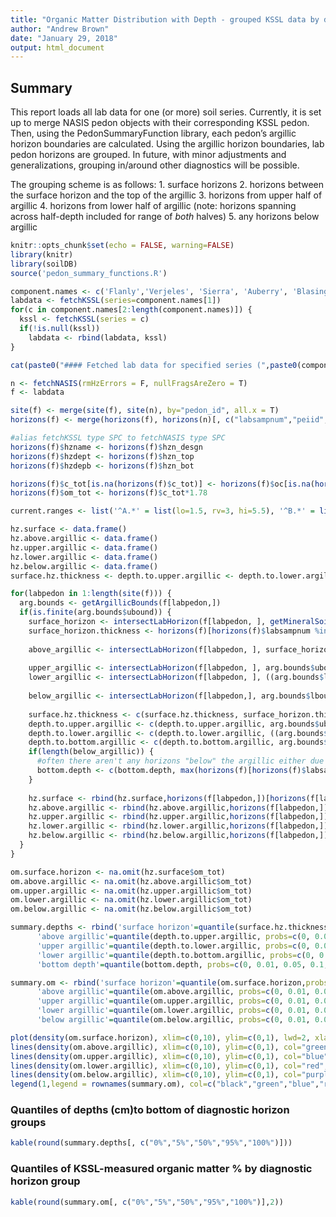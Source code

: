 ```yaml
---
title: "Organic Matter Distribution with Depth - grouped KSSL data by diagnostic horizon / profile position"
author: "Andrew Brown"
date: "January 29, 2018"
output: html_document
---
```


## Summary

This report loads all lab data for one (or more) soil series. Currently, it is set up to merge NASIS pedon objects with their corresponding KSSL pedon. Then, using the PedonSummaryFunction library, each pedon's argillic horizon boundaries are calculated. Using the argillic horizon boundaries, lab pedon horizons are grouped. In future, with minor adjustments and generalizations, grouping in/around other diagnostics will be possible.

The grouping scheme is as follows:
1. surface horizons
2. horizons between the surface horizon and the top of the argillic
3. horizons from upper half of argillic
4. horizons from lower half of argillic (note: horizons spanning across half-depth included for range of *both* halves)
5. any horizons below argillic

```r
knitr::opts_chunk$set(echo = FALSE, warning=FALSE)
library(knitr)
library(soilDB)
source('pedon_summary_functions.R')

component.names <- c('Flanly','Verjeles', 'Sierra', 'Auberry', 'Blasingame')
labdata <- fetchKSSL(series=component.names[1])
for(c in component.names[2:length(component.names)]) {
  kssl <- fetchKSSL(series = c)
  if(!is.null(kssl))
    labdata <- rbind(labdata, kssl)
}
```

```r
cat(paste0("#### Fetched lab data for specified series (",paste0(component.names, collapse=", "),"). Joining to NASIS pedons..."))
```

```r
n <- fetchNASIS(rmHzErrors = F, nullFragsAreZero = T)
f <- labdata

site(f) <- merge(site(f), site(n), by="pedon_id", all.x = T)
horizons(f) <- merge(horizons(f), horizons(n)[, c("labsampnum","peiid","phiid")], by="labsampnum", all.x=T)

#alias fetchKSSL type SPC to fetchNASIS type SPC
horizons(f)$hzname <- horizons(f)$hzn_desgn
horizons(f)$hzdept <- horizons(f)$hzn_top
horizons(f)$hzdepb <- horizons(f)$hzn_bot

horizons(f)$c_tot[is.na(horizons(f)$c_tot)] <- horizons(f)$oc[is.na(horizons(f)$c_tot)]
horizons(f)$om_tot <- horizons(f)$c_tot*1.78

current.ranges <- list('^A.*' = list(lo=1.5, rv=3, hi=5.5), '^B.*' = list(lo=0.5, rv=1, hi=1.5), '^C.*' = list(lo=0.0, rv=0.25, hi=0.5))
```

```r
hz.surface <- data.frame()
hz.above.argillic <- data.frame()
hz.upper.argillic <- data.frame()
hz.lower.argillic <- data.frame()
hz.below.argillic <- data.frame()
surface.hz.thickness <- depth.to.upper.argillic <- depth.to.lower.argillic <- depth.to.bottom.argillic <- bottom.depth <- c()

for(labpedon in 1:length(site(f))) { 
  arg.bounds <- getArgillicBounds(f[labpedon,])
  if(is.finite(arg.bounds$ubound)) {
    surface_horizon <- intersectLabHorizon(f[labpedon, ], getMineralSoilSurfaceDepth(f[labpedon,])+1)
    surface_horizon.thickness <- horizons(f)[horizons(f)$labsampnum %in% surface_horizon,]$hzn_bot
    
    above_argillic <- intersectLabHorizon(f[labpedon, ], surface_horizon.thickness+1, arg.bounds$ubound-1)
    
    upper_argillic <- intersectLabHorizon(f[labpedon, ], arg.bounds$ubound+1, (arg.bounds$lbound - arg.bounds$ubound) / 2)
    lower_argillic <- intersectLabHorizon(f[labpedon, ], ((arg.bounds$lbound - arg.bounds$ubound) / 2)+1, arg.bounds$lbound-1)
    
    below_argillic <- intersectLabHorizon(f[labpedon,], arg.bounds$lbound+1, 200)
    
    surface.hz.thickness <- c(surface.hz.thickness, surface_horizon.thickness)
    depth.to.upper.argillic <- c(depth.to.upper.argillic, arg.bounds$ubound)
    depth.to.lower.argillic <- c(depth.to.lower.argillic, ((arg.bounds$lbound - arg.bounds$ubound) / 2))
    depth.to.bottom.argillic <- c(depth.to.bottom.argillic, arg.bounds$lbound)
    if(length(below_argillic)) {
      #often there aren't any horizons "below" the argillic either due to cutoff depth or restriction
      bottom.depth <- c(bottom.depth, max(horizons(f)[horizons(f)$labsampnum %in% below_argillic,]$hzn_bot))
    }
    
    hz.surface <- rbind(hz.surface,horizons(f[labpedon,])[horizons(f[labpedon,])$labsampnum %in% surface_horizon, ])
    hz.above.argillic <- rbind(hz.above.argillic,horizons(f[labpedon,])[horizons(f[labpedon,])$labsampnum %in% above_argillic, ])
    hz.upper.argillic <- rbind(hz.upper.argillic,horizons(f[labpedon,])[horizons(f[labpedon,])$labsampnum %in% upper_argillic, ])
    hz.lower.argillic <- rbind(hz.lower.argillic,horizons(f[labpedon,])[horizons(f[labpedon,])$labsampnum %in% lower_argillic, ])
    hz.below.argillic <- rbind(hz.below.argillic,horizons(f[labpedon,])[horizons(f[labpedon,])$labsampnum %in% below_argillic, ])
  }
}

om.surface.horizon <- na.omit(hz.surface$om_tot)
om.above.argillic <- na.omit(hz.above.argillic$om_tot)
om.upper.argillic <- na.omit(hz.upper.argillic$om_tot)
om.lower.argillic <- na.omit(hz.lower.argillic$om_tot)
om.below.argillic <- na.omit(hz.below.argillic$om_tot)

summary.depths <- rbind('surface horizon'=quantile(surface.hz.thickness, probs=c(0, 0.01, 0.05, 0.1, 0.25, 0.5, 0.75, 0.9, 0.95, 0.99, 1)),
      'above argillic'=quantile(depth.to.upper.argillic, probs=c(0, 0.01, 0.05, 0.1, 0.25, 0.5, 0.75, 0.9, 0.95, 0.99, 1)), 
      'upper argillic'=quantile(depth.to.lower.argillic, probs=c(0, 0.01, 0.05, 0.1, 0.25, 0.5, 0.75, 0.9, 0.95, 0.99, 1)), 
      'lower argillic'=quantile(depth.to.bottom.argillic, probs=c(0, 0.01, 0.05, 0.1, 0.25, 0.5, 0.75, 0.9, 0.95, 0.99, 1)),
      'bottom depth'=quantile(bottom.depth, probs=c(0, 0.01, 0.05, 0.1, 0.25, 0.5, 0.75, 0.9, 0.95, 0.99, 1)))

summary.om <- rbind('surface horizon'=quantile(om.surface.horizon,probs=c(0, 0.01, 0.05, 0.1, 0.25, 0.5, 0.75, 0.9, 0.95, 0.99, 1)),
      'above argillic'=quantile(om.above.argillic, probs=c(0, 0.01, 0.05, 0.1, 0.25, 0.5, 0.75, 0.9, 0.95, 0.99, 1)),
      'upper argillic'=quantile(om.upper.argillic, probs=c(0, 0.01, 0.05, 0.1, 0.25, 0.5, 0.75, 0.9, 0.95, 0.99, 1)),
      'lower argillic'=quantile(om.lower.argillic, probs=c(0, 0.01, 0.05, 0.1, 0.25, 0.5, 0.75, 0.9, 0.95, 0.99, 1)),
      'below argillic'=quantile(om.below.argillic, probs=c(0, 0.01, 0.05, 0.1, 0.25, 0.5, 0.75, 0.9, 0.95, 0.99, 1)))

plot(density(om.surface.horizon), xlim=c(0,10), ylim=c(0,1), lwd=2, xlab="OM %", main="Density plot of KSSL-measured OM % by diagnostic horizon group")
lines(density(om.above.argillic), xlim=c(0,10), ylim=c(0,1), col="green", lwd=2)
lines(density(om.upper.argillic), xlim=c(0,10), ylim=c(0,1), col="blue", lwd=2)
lines(density(om.lower.argillic), xlim=c(0,10), ylim=c(0,1), col="red", lwd=2)
lines(density(om.below.argillic), xlim=c(0,10), ylim=c(0,1), col="purple", lwd=2)
legend(1,legend = rownames(summary.om), col=c("black","green","blue","red","purple"),lwd=rep(2,5))
```

### Quantiles of depths (cm)to bottom of diagnostic horizon groups
```r
kable(round(summary.depths[, c("0%","5%","50%","95%","100%")]))
```

### Quantiles of KSSL-measured organic matter % by diagnostic horizon group
```r
kable(round(summary.om[, c("0%","5%","50%","95%","100%")],2))
```

